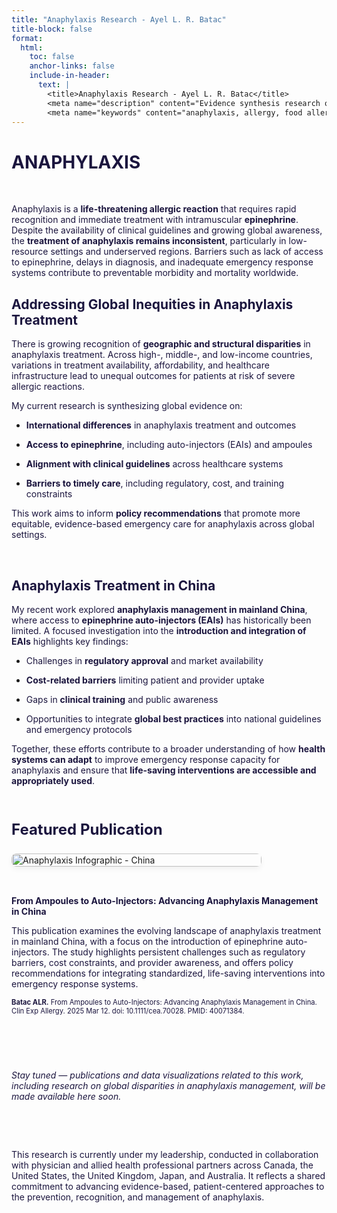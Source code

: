 ```yaml
---
title: "Anaphylaxis Research - Ayel L. R. Batac"
title-block: false
format:
  html:
    toc: false
    anchor-links: false
    include-in-header: 
      text: |
        <title>Anaphylaxis Research - Ayel L. R. Batac</title>
        <meta name="description" content="Evidence synthesis research on anaphylaxis in clinical immunology and public health." />
        <meta name="keywords" content="anaphylaxis, allergy, food allergy, clinical immunology, epinephrine, glucocorticoids, China, evidence synthesis, scoping review, public health, global health, research, Ayel Batac, epidemiologist" />
---
```


# ANAPHYLAXIS

$~$

Anaphylaxis is a **life-threatening allergic reaction** that requires rapid recognition and immediate treatment with intramuscular **epinephrine**. Despite the availability of clinical guidelines and growing global awareness, the **treatment of anaphylaxis remains inconsistent**, particularly in low-resource settings and underserved regions. Barriers such as lack of access to epinephrine, delays in diagnosis, and inadequate emergency response systems contribute to preventable morbidity and mortality worldwide.

## Addressing Global Inequities in Anaphylaxis Treatment

There is growing recognition of **geographic and structural disparities** in anaphylaxis treatment. Across high-, middle-, and low-income countries, variations in treatment availability, affordability, and healthcare infrastructure lead to unequal outcomes for patients at risk of severe allergic reactions.

My current research is synthesizing global evidence on:

- **International differences** in anaphylaxis treatment and outcomes

- **Access to epinephrine**, including auto-injectors (EAIs) and ampoules

- **Alignment with clinical guidelines** across healthcare systems

- **Barriers to timely care**, including regulatory, cost, and training constraints  

This work aims to inform **policy recommendations** that promote more equitable, evidence-based emergency care for anaphylaxis across global settings.

$~$

## Anaphylaxis Treatment in China

My recent work explored **anaphylaxis management in mainland China**, where access to **epinephrine auto-injectors (EAIs)** has historically been limited. A focused investigation into the **introduction and integration of EAIs** highlights key findings:

- Challenges in **regulatory approval** and market availability

- **Cost-related barriers** limiting patient and provider uptake

- Gaps in **clinical training** and public awareness

- Opportunities to integrate **global best practices** into national guidelines and emergency protocols


Together, these efforts contribute to a broader understanding of how **health systems can adapt** to improve emergency response capacity for anaphylaxis and ensure that **life-saving interventions are accessible and appropriately used**.

$~$

```{=html}

<p style="font-size: 1.5rem; font-weight: bold; color: #1B153E; margin-bottom: 1rem;">
  Featured Publication
</p>

<div style="display: flex; flex-wrap: wrap; gap: 2rem; align-items: flex-start; margin-top: 1.5rem;">

<!-- Infographic Image -->
<div style="flex: 0 0 400px;">
  <img src="eai_china.png" alt="Anaphylaxis Infographic - China" 
       style="width: 100%; border-radius: 8px; box-shadow: 0 4px 8px rgba(0,0,0,0.05); transition: transform 0.3s ease;"
       onmouseover="this.style.transform='scale(1.05)'" 
       onmouseout="this.style.transform='scale(1)'">
</div>

  <!-- Publication Description -->
  <div style="flex: 1; min-width: 250px;">

    <!-- Title -->
    <p style="font-weight: bold; color: #1B153E;">
      From Ampoules to Auto-Injectors: Advancing Anaphylaxis Management in China
    </p>

    <!-- Description -->
    <p>
      This publication examines the evolving landscape of anaphylaxis treatment in mainland China, with a focus on the introduction of epinephrine auto-injectors. The study highlights persistent challenges such as regulatory barriers, cost constraints, and provider awareness, and offers policy recommendations for integrating standardized, life-saving interventions into emergency response systems.
    </p>

<!-- Citation -->
<p style="font-size: 0.70rem;">
  <a href="https://doi.org/10.1111/cea.70028" target="_blank" style="text-decoration: none; color: #1B153E;" onmouseover="this.style.color='#DE2221'" onmouseout="this.style.color='#1B153E'">
    <strong>Batac ALR.</strong> From Ampoules to Auto-Injectors: Advancing Anaphylaxis Management in China. Clin Exp Allergy. 2025 Mar 12. doi: 10.1111/cea.70028. PMID: 40071384.
  </a>
</p>



  </div>
</div>

```

$~$

$~$

*Stay tuned — publications and data visualizations related to this work, including research on global disparities in anaphylaxis management, will be made available here soon.*

$~$

$~$

This research is currently under my leadership, conducted in collaboration with physician and allied health professional partners across Canada, the United States, the United Kingdom, Japan, and Australia. It reflects a shared commitment to advancing evidence-based, patient-centered approaches to the prevention, recognition, and management of anaphylaxis.

<style>
  h1, h2, h3, p {
    color: #1B153E;
  }
</style>
